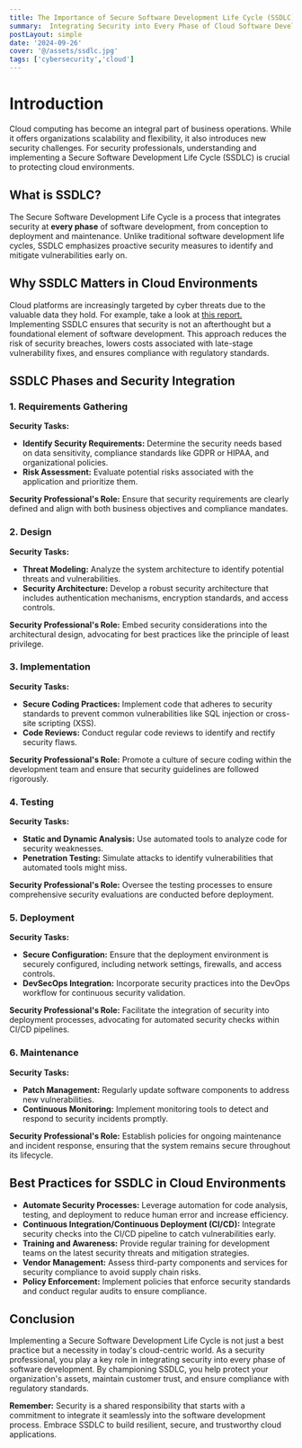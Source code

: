 ```yaml
---
title: The Importance of Secure Software Development Life Cycle (SSDLC) in Cloud Security
summary:  Integrating Security into Every Phase of Cloud Software Development.
postLayout: simple
date: '2024-09-26'
cover: '@/assets/ssdlc.jpg'
tags: ['cybersecurity','cloud']
---
```


# Introduction

Cloud computing has become an integral part of business operations. While it offers organizations scalability and flexibility, it also introduces new security challenges. For security professionals, understanding and implementing a Secure Software Development Life Cycle (SSDLC) is crucial to protecting cloud environments.

## What is SSDLC?

The Secure Software Development Life Cycle is a process that integrates security at **every phase** of software development, from conception to deployment and maintenance. Unlike traditional software development life cycles, SSDLC emphasizes proactive security measures to identify and mitigate vulnerabilities early on.

## Why SSDLC Matters in Cloud Environments

Cloud platforms are increasingly targeted by cyber threats due to the valuable data they hold. For example, take a look at [this report.](https://edgedelta.com/company/blog/cloud-security-statistics) Implementing SSDLC ensures that security is not an afterthought but a foundational element of software development. This approach reduces the risk of security breaches, lowers costs associated with late-stage vulnerability fixes, and ensures compliance with regulatory standards.

## SSDLC Phases and Security Integration

### 1. Requirements Gathering

**Security Tasks:**

- **Identify Security Requirements:** Determine the security needs based on data sensitivity, compliance standards like GDPR or HIPAA, and organizational policies.
- **Risk Assessment:** Evaluate potential risks associated with the application and prioritize them.

**Security Professional's Role:** Ensure that security requirements are clearly defined and align with both business objectives and compliance mandates.

### 2. Design

**Security Tasks:**

- **Threat Modeling:** Analyze the system architecture to identify potential threats and vulnerabilities.
- **Security Architecture:** Develop a robust security architecture that includes authentication mechanisms, encryption standards, and access controls.

**Security Professional's Role:** Embed security considerations into the architectural design, advocating for best practices like the principle of least privilege.

### 3. Implementation

**Security Tasks:**

- **Secure Coding Practices:** Implement code that adheres to security standards to prevent common vulnerabilities like SQL injection or cross-site scripting (XSS).
- **Code Reviews:** Conduct regular code reviews to identify and rectify security flaws.

**Security Professional's Role:** Promote a culture of secure coding within the development team and ensure that security guidelines are followed rigorously.

### 4. Testing

**Security Tasks:**

- **Static and Dynamic Analysis:** Use automated tools to analyze code for security weaknesses.
- **Penetration Testing:** Simulate attacks to identify vulnerabilities that automated tools might miss.

**Security Professional's Role:** Oversee the testing processes to ensure comprehensive security evaluations are conducted before deployment.

### 5. Deployment

**Security Tasks:**

- **Secure Configuration:** Ensure that the deployment environment is securely configured, including network settings, firewalls, and access controls.
- **DevSecOps Integration:** Incorporate security practices into the DevOps workflow for continuous security validation.

**Security Professional's Role:** Facilitate the integration of security into deployment processes, advocating for automated security checks within CI/CD pipelines.

### 6. Maintenance

**Security Tasks:**

- **Patch Management:** Regularly update software components to address new vulnerabilities.
- **Continuous Monitoring:** Implement monitoring tools to detect and respond to security incidents promptly.

**Security Professional's Role:** Establish policies for ongoing maintenance and incident response, ensuring that the system remains secure throughout its lifecycle.

## Best Practices for SSDLC in Cloud Environments

- **Automate Security Processes:** Leverage automation for code analysis, testing, and deployment to reduce human error and increase efficiency.
- **Continuous Integration/Continuous Deployment (CI/CD):** Integrate security checks into the CI/CD pipeline to catch vulnerabilities early.
- **Training and Awareness:** Provide regular training for development teams on the latest security threats and mitigation strategies.
- **Vendor Management:** Assess third-party components and services for security compliance to avoid supply chain risks.
- **Policy Enforcement:** Implement policies that enforce security standards and conduct regular audits to ensure compliance.

## Conclusion

Implementing a Secure Software Development Life Cycle is not just a best practice but a necessity in today's cloud-centric world. As a security professional, you play a key role in integrating security into every phase of software development. By championing SSDLC, you help protect your organization's assets, maintain customer trust, and ensure compliance with regulatory standards.

**Remember:** Security is a shared responsibility that starts with a commitment to integrate it seamlessly into the software development process. Embrace SSDLC to build resilient, secure, and trustworthy cloud applications.
